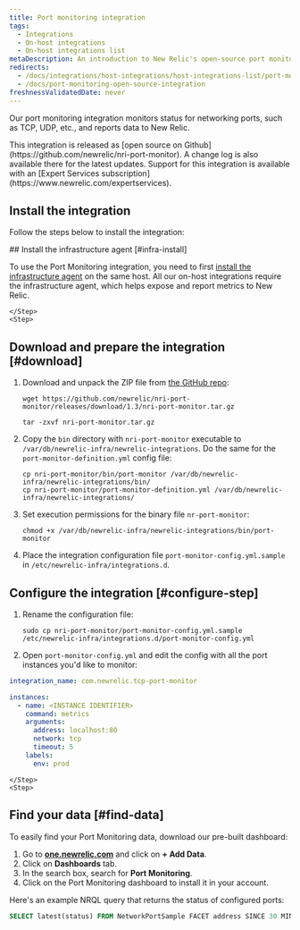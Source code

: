 ```yaml
---
title: Port monitoring integration
tags:
  - Integrations
  - On-host integrations
  - On-host integrations list
metaDescription: An introduction to New Relic's open-source port monitoring integration.
redirects:
  - /docs/integrations/host-integrations/host-integrations-list/port-monitoring-integration
  - /docs/port-monitoring-open-source-integration
freshnessValidatedDate: never
---
```


Our port monitoring integration monitors status for networking ports, such as TCP, UDP, etc., and reports data to New Relic.

<Callout variant="tip">
  This integration is released as [open source on Github](https://github.com/newrelic/nri-port-monitor). A change log is also available there for the latest updates. Support for this integration is available with an [Expert Services subscription](https://www.newrelic.com/expertservices).
</Callout>

## Install the integration 

Follow the steps below to install the integration:

<Steps>
    <Step>
## Install the infrastructure agent [#infra-install]

To use the Port Monitoring integration, you need to first [install the infrastructure agent](/docs/infrastructure/install-infrastructure-agent/get-started/install-infrastructure-agent-new-relic/) on the same host. All our on-host integrations require the infrastructure agent, which helps expose and report metrics to New Relic.  

    </Step>
    <Step>
## Download and prepare the integration [#download]

1. Download and unpack the ZIP file from [the GitHub repo](https://github.com/newrelic/nri-port-monitor/releases):

    ```shell
    wget https://github.com/newrelic/nri-port-monitor/releases/download/1.3/nri-port-monitor.tar.gz
    ```

    ```shell
    tar -zxvf nri-port-monitor.tar.gz 
    ```

2. Copy the `bin` directory with `nri-port-monitor` executable to `/var/db/newrelic-infra/newrelic-integrations`. Do the same for the `port-monitor-definition.yml` config file:

    ```shell
    cp nri-port-monitor/bin/port-monitor /var/db/newrelic-infra/newrelic-integrations/bin/
    cp nri-port-monitor/port-monitor-definition.yml /var/db/newrelic-infra/newrelic-integrations/
    ```

3. Set execution permissions for the binary file `nr-port-monitor`:  

    ```shell
    chmod +x /var/db/newrelic-infra/newrelic-integrations/bin/port-monitor
    ```

4. Place the integration configuration file `port-monitor-config.yml.sample` in `/etc/newrelic-infra/integrations.d`.
    </Step>
    <Step>
## Configure the integration [#configure-step]

1. Rename the configuration file: 
    ```shell
    sudo cp nri-port-monitor/port-monitor-config.yml.sample /etc/newrelic-infra/integrations.d/port-monitor-config.yml
    ```
2. Open `port-monitor-config.yml` and edit the config with all the port instances you'd like to monitor:

```yml
integration_name: com.newrelic.tcp-port-monitor

instances:
  - name: <INSTANCE IDENTIFIER>
    command: metrics
    arguments:
      address: localhost:80
      network: tcp
      timeout: 5
    labels:
      env: prod
```

    </Step>
    <Step>

## Find your data [#find-data]

To easily find your Port Monitoring data, download our pre-built dashboard:

1. Go to <DoNotTranslate>**[one.newrelic.com](https://one.newrelic.com/)**</DoNotTranslate> and click on <DoNotTranslate>**+ Add Data**</DoNotTranslate>.
2. Click on <DoNotTranslate>**Dashboards**</DoNotTranslate> tab.
3. In the search box, search for <DoNotTranslate>**Port Monitoring**</DoNotTranslate>.
4. Click on the Port Monitoring dashboard to install it in your account.


Here's an example NRQL query that returns the status of configured ports:

```sql NRQL
SELECT latest(status) FROM NetworkPortSample FACET address SINCE 30 MINUTES AGO TIMESERIES
```

<Step>
</Steps>
